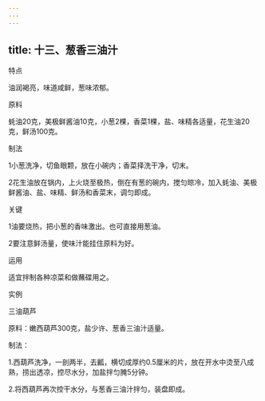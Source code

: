 ```yaml
---
---
---
```

title: 十三、葱香三油汁
---






特点

油润褐亮，味道咸鲜，葱味浓郁。

原料

蚝油20克，美极鲜酱油10克，小葱2棵，香菜1棵，盐、味精各适量，花生油20克，鲜汤100克。

制法

1小葱洗净，切鱼眼颗，放在小碗内；香菜择洗干净，切末。

2花生油放在锅内，上火烧至极热，倒在有葱的碗内，搅匀晾冷，加入蚝油、美极鲜酱油、盐、味精、鲜汤和香菜末，调匀即成。



关键

1油要烧热，把小葱的香味激出。也可直接用葱油。

2要注意鲜汤量，使味汁能挂住原料为好。

运用

适宜拌制各种凉菜和做蘸碟用之。

实例

三油葫芦

原料：嫩西葫芦300克，盐少许、葱香三油汁适量。

制法：

1.西葫芦洗净，一剖两半，去瓤，横切成厚约0.5厘米的片，放在开水中烫至八成熟，捞出透凉，控尽水分，加盐拌匀腌5分钟。

2.将西葫芦再次控干水分，与葱香三油汁拌匀，装盘即成。